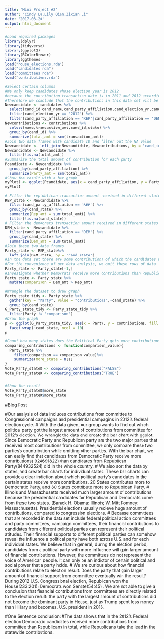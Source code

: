 ```yaml
---
title: 'Mini Project #2'
author: "Cindy Lu,Lily Qian,Zixian Li"
date: '2017-03-20'
output: html_document
---
```


```r
#Load required packages
library(dplyr)
library(tidyverse)
library(ggplot2)
library(RColorBrewer)
library(ggthemes)
load("house_elections.rda")
load("candidates.rda")
load("committees.rda")
load("contributions.rda")

```


```r
#Select certain columns
#We only keep candidates whose election year is 2012
#because the contribution transaction date is in 2011 and 2012 according to the contributions data table 
#Therefore we conclude that the contributions in this data set will be most possibily directed to 2012's election or elections above 2012 
Newcandidate <- candidates %>%
  select(cand_id,cand_name,cand_party_affiliation,cand_election_yr,cand_state) %>%
  filter(cand_election_yr == '2012') %>%
  filter(cand_party_affiliation == 'REP'|cand_party_affiliation == 'DEM' )
Newcontributions <- contributions %>%
  select(name,transaction_amt,cand_id,state) %>%
  group_by(cand_id) %>%
  summarize(total_amt = sum(transaction_amt))
#Join two data frames with candidate ID and filter out the NA value 
Newcandidate <- left_join(Newcandidate, Newcontributions, by = 'cand_id') 
Newcandidate <- Newcandidate %>%
  filter(!is.na(total_amt))
#Summarize the total amount of contribution for each party
Pcandidate <- Newcandidate %>%
  group_by(cand_party_affiliation) %>%
  summarize(Party_amt = sum(total_amt))
#Show the result with a bar graph
myPlot1 <- ggplot(Pcandidate, aes(x = cand_party_affiliation, y = Party_amt, fill = cand_party_affiliation )) + geom_bar(stat = "identity", width = 0.3) + scale_fill_manual(values = c('blue', 'red'))
myPlot1
```

```r
# Filter the replublican transaction amount received in different states
REP_state <- Newcandidate %>%
  filter(cand_party_affiliation == 'REP') %>%
  group_by(cand_state) %>%
  summarize(Rep_amt = sum(total_amt)) %>%
  filter(!is.na(cand_state))
# Filter the democrats transaction amount received in different states
DEM_state <- Newcandidate %>%
  filter(cand_party_affiliation == 'DEM') %>%
  group_by(cand_state) %>%
  summarize(Dem_amt = sum(total_amt))
#Join these two data frames 
Party_state <- REP_state%>%
  left_join(DEM_state, by = 'cand_state')
#In the data set there are some contributions of which the candidates who received do not indicate the states they represent 
#For the convenience of our data analysis, we omit these rows of data   
Party_state <- Party_state[-1,]
#Investigate whether Democrats receive more contributions than Republicans
Party_state <- Party_state %>%
  mutate(comparison = Dem_amt > Rep_amt)

#Wrangle the dataset to draw graph
Party_state_tidy <- Party_state %>%
  gather(key = "Party", value = "contributions",-cand_state) %>%
  group_by(cand_state)
G_Party_state_tidy <- Party_state_tidy %>%
  filter(Party != 'comparison')
#Draw the graph
p <- ggplot(G_Party_state_tidy, aes(x = Party, y = contributions, fill = Party)) + geom_bar(stat = 'identity') + scale_fill_manual(values = c('blue', 'red'))+ theme(axis.text.x = element_text(angle = 70,hjust = 1))+
  facet_wrap(~cand_state, ncol = 10)
p
```

```r
#Count how many states does the Political Party gets more contributions than the other Political Party
comparing_contributions <- function(comparison_value){
  Party_state %>%
    filter(comparison == comparison_value)%>%
    summarize(more_state = n())
}
Vote_Party_stateR <- comparing_contributions("FALSE")
Vote_Party_stateD <- comparing_contributions("TRUE")


#Show the result
Vote_Party_stateR$more_state
Vote_Party_stateD$more_state
```
 

#Blog Post 

#Our analysis of data includes contributions from committee to Congressional campaigns and presidential campagins in 2012’s federal election cycle. 
#   With the data given, our group wants to find out which political party got the largest amount of contributions from committee for 2012's election. We wrangle the data and create the bar chart with ggplot. Since Democratic Party and Republican party are the two major parties that received most contributions from committee, we only compare these two parties's countribution while omitting other parties. With the bar chart, we can easily find that candidates from Democratic Party receive more contributions( 924691822) than candidates from Republican Party(844932524) did in the whole country. 
#   We also sort the data by states, and create bar charts for individual states. These bar charts can provide a clear indiction about which political party's candidates in the certain states receive more contributions. 20 States contributes more to Democratic Party, and 30 States contribute more to Republican Party. 
#   Illinois and Massachusetts received much larger amount of contributions because the presidential candidates for Republican and Democrats come from these two states. (Barack H. Obama: Illinois; W. Mitt Romney: Massachusetts). Presidential elections usually recieve huge amount of contributions, compared to congression elections. 
#  Because committees that are recorded in the data set include federal political action committees and party committees, campaign committees, their financial contributions to candidates from different political parties can represent their political atitudes. Their financial supports to different political parties can somehow reveal the influence a political party have both across U.S. and for each individual states. We believe that in general, during the election period, candidates from a political party with more influence will gain larger amount of financial contributions. However, the committees do not represent the voice of American people. It can only be an indictor of certain political and social power that a party holds. 
# 	We are curious about how financial contributions relate to election result. Does the party that gain larger amount of financial support from committee eventually win the result? During 2012 U.S. Congressional election, Republican won the House(233:201); Democrats won Senate(54:45) . We are not able to give a conclusion that financial contributions from committees are directly related to the election result: the party with the largest amount of contributions did not become the dominant party in House, just as Trump spent less money than Hillary and becomes. U.S. president in 2016. 




#One Sentence conclusion:
#The data shows that in the 2012's Federal election Democratic candidates received more contributions from committee than Republicans in total, while Republicans take the lead in the statewide contributions.


